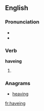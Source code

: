 ==English==

===Pronunciation===
* {{IPA|/ˈhæviŋ/|lang=en}}
* {{audio|en-us-having.ogg|Audio (US)|lang=en}}

===Verb===
'''haveing'''
# {{context|archaic|lang=en}} {{present participle of|have|lang=en}}

===Anagrams===
* [[heaving#English|heaving]]

[[fr:haveing]]